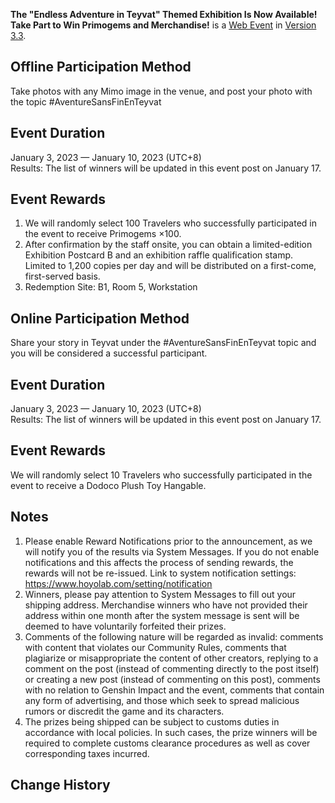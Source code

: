 {{Event
|name              = The "Endless Adventure in Teyvat" Themed Exhibition Is Now Available! Take Part to Win Primogems and Merchandise!
|image             = The Endless Adventure in Teyvat Themed Exhibition Is Now Available Take Part to Win Primogems and Merchandise.png
|type              = Web
|type2             = Submission
|time_known        = yes
|time_start        = 2023-01-03 12:00:00
|time_start_offset = GMT+8
|time_end          = 2023-01-10 23:59:59
|time_end_offset   = GMT+8
|link              = https://www.hoyolab.com/article/14768757
}}
{{Description|Olah! Hello, Travelers~<br />The themed exhibition "Endless Adventure in Teyvat" is now available! Come discover the lively and vivid world of Teyvat!<br />[https://www.hoyolab.com/article/14537898 Learn more about the exhibition details >>>]}}
'''The "Endless Adventure in Teyvat" Themed Exhibition Is Now Available! Take Part to Win Primogems and Merchandise!''' is a [[Web Event]] in [[Version 3.3]].

==Offline Participation Method==
Take photos with any Mimo image in the venue, and post your photo with the topic #AventureSansFinEnTeyvat

==Event Duration==
January 3, 2023 — January 10, 2023 (UTC+8)<br />
Results: The list of winners will be updated in this event post on January 17.

==Event Rewards==
# We will randomly select 100 Travelers who successfully participated in the event to receive Primogems ×100.
# After confirmation by the staff onsite, you can obtain a limited-edition Exhibition Postcard B and an exhibition raffle qualification stamp.<br />Limited to 1,200 copies per day and will be distributed on a first-come, first-served basis.
# Redemption Site: B1, Room 5, Workstation

==Online Participation Method==
Share your story in Teyvat under the #AventureSansFinEnTeyvat topic and you will be considered a successful participant.

==Event Duration==
January 3, 2023 — January 10, 2023 (UTC+8)<br />
Results: The list of winners will be updated in this event post on January 17.

==Event Rewards==
We will randomly select 10 Travelers who successfully participated in the event to receive a Dodoco Plush Toy Hangable.

==Notes==
# Please enable Reward Notifications prior to the announcement, as we will notify you of the results via System Messages. If you do not enable notifications and this affects the process of sending rewards, the rewards will not be re-issued. Link to system notification settings:  https://www.hoyolab.com/setting/notification
# Winners, please pay attention to System Messages to fill out your shipping address. Merchandise winners who have not provided their address within one month after the system message is sent will be deemed to have voluntarily forfeited their prizes.
# Comments of the following nature will be regarded as invalid: comments with content that violates our Community Rules, comments that plagiarize or misappropriate the content of other creators, replying to a comment on the post (instead of commenting directly to the post itself) or creating a new post (instead of commenting on this post), comments with no relation to Genshin Impact and the event, comments that contain any form of advertising, and those which seek to spread malicious rumors or discredit the game and its characters.
# The prizes being shipped can be subject to customs duties in accordance with local policies. In such cases, the prize winners will be required to complete customs clearance procedures as well as cover corresponding taxes incurred.

==Change History==
{{Change History|3.3}}
